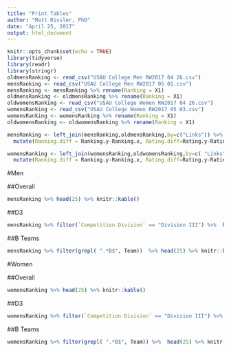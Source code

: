 ```yaml
---
title: "Print Tables"
author: "Matt Rissler, PhD"
date: "April 25, 2017"
output: html_document
---
```


```r
knitr::opts_chunk$set(echo = TRUE)
library(tidyverse)
library(readr)
library(stringr)
oldmensRanking <- read_csv("USAU College Men RW2017 04 26.csv")
mensRanking <- read_csv("USAU College Men RW2017 05 01.csv")
mensRanking <- mensRanking %>% rename(Ranking = X1)
oldmensRanking <- oldmensRanking %>% rename(Ranking = X1)
oldwomensRanking <- read_csv("USAU College Women RW2017 04 26.csv")
womensRanking <- read_csv("USAU College Women RW2017 05 03.csv")
womensRanking <- womensRanking %>% rename(Ranking = X1)
oldwomensRanking <- oldwomensRanking %>% rename(Ranking = X1)

mensRanking <- left_join(mensRanking,oldmensRanking,by=c("Links")) %>% 
  mutate(Ranking.diff = Ranking.y-Ranking.x, Rating.diff=Rating.y-Rating.x) %>% select(Ranking.x, Ranking.diff, Rating.diff, Team.x, contains(".x")) %>% select(Ranking.x, Team.x, Ranking.diff, Rating.x, Rating.diff, `Competition Division.x`:Losses.x) %>% rename(Team=Team.x, Ranking=Ranking.x, Rating=Rating.x, `Competition Division`=`Competition Division.x`, `College Region`=`College Region.x`, `College Conference`=`College Conference.x`, Wins=Wins.x, Losses=Losses.x)

womensRanking <- left_join(womensRanking,oldwomensRanking,by=c( "Links")) %>% 
  mutate(Ranking.diff = Ranking.y-Ranking.x, Rating.diff=Rating.y-Rating.x) %>% select(Ranking.x, Ranking.diff, Rating.diff, Team.x, contains(".x")) %>% select(Ranking.x, Team.x, Ranking.diff, Rating.x, Rating.diff, `Competition Division.x`:Losses.x) %>% rename(Team=Team.x, Ranking=Ranking.x, Rating=Rating.x, `Competition Division`=`Competition Division.x`, `College Region`=`College Region.x`, `College Conference`=`College Conference.x`, Wins=Wins.x, Losses=Losses.x) 
```

#Men

##Overall

```r
mensRanking %>% head(25) %>% knitr::kable()

```

##D3
```r
mensRanking %>% filter(`Competition Division` == "Division III") %>%  head(25) %>% knitr::kable()
```


##B Teams

```r
mensRanking %>% filter(grepl( ".*B$", Team))  %>% head(25) %>% knitr::kable()
```

#Women

##Overall

```r
womensRanking %>% head(25) %>% knitr::kable()

```

##D3
```r
womensRanking %>% filter(`Competition Division` == "Division III") %>%  head(25) %>% knitr::kable()
```


##B Teams

```r
womensRanking %>% filter(grepl( ".*B$", Team)) %>%  head(25) %>% knitr::kable()
```